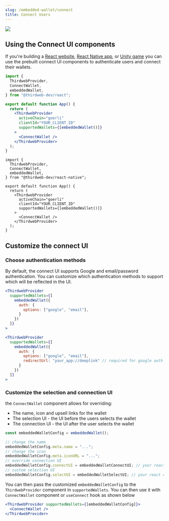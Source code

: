 ```yaml
---
slug: /embedded-wallet/connect
title: Connect Users
---
```



<div style={{
  display: 'flex',
  justifyContent: 'center',
  marginBottom: '40px',
}}>
<img
  src="/assets/connect-wallet/connect-wallet-hero.webp"
  style={{
    maxWidth: "600px",
}}
/>

</div>

## Using the Connect UI components

If you're building a [React website](/react/react.connectwallet), [React Native app](/react-native/react-native.connectwallet), or [Unity game](/unity/connectwallet) you can use the prebuilt connect UI components to authenticate users and connect their wallets.

<Tabs>
  <TabItem value="react" label="React">
        <div>

```jsx
import {
  ThirdwebProvider,
  ConnectWallet,
  embeddedWallet,
} from "@thirdweb-dev/react";

export default function App() {
  return (
    <ThirdwebProvider
      activeChain="goerli"
      clientId="YOUR_CLIENT_ID"
      supportedWallets={[embeddedWallet()]}
    >
      <ConnectWallet />
    </ThirdwebProvider>
  );
}
```

</div>
  </TabItem>
  <TabItem value="react-native" label="React Native">
  <div>

```tsx
import {
  ThirdwebProvider,
  ConnectWallet,
  embeddedWallet,
} from "@thirdweb-dev/react-native";

export default function App() {
  return (
    <ThirdwebProvider
      activeChain="goerli"
      clientId="YOUR_CLIENT_ID"
      supportedWallets={[embeddedWallet()]}
    >
      <ConnectWallet />
    </ThirdwebProvider>
  );
}
```

</div>
  </TabItem>
  </Tabs>

## Customize the connect UI

### Choose authentication methods

By default, the connect UI supports Google and email/password authentication. You can customize which authentication methods to support which will be reflected in the UI.

<Tabs>
  <TabItem value="react" label="React">

```jsx
<ThirdwebProvider
  supportedWallets={[
    embeddedWallet({
      auth: {
        options: ["google", "email"],
      }
    })
  ]}
>
```

  </TabItem>

  <TabItem value="react-native" label="React Native">

```jsx
<ThirdwebProvider
  supportedWallets={[
    embeddedWallet({
      auth: {
        options: ["google", "email"],
        redirectUrl: "your_app://deeplink" // required for google auth
      }
    })
  ]}
>
```

  </TabItem>
  </Tabs>

### Customize the selection and connection UI

the `ConnectWallet` component allows for overriding:

- The name, icon and upsell links for the wallet
- The selection UI - the UI before the users selects the wallet
- The connection UI - the UI after the user selects the wallet

```js
const embeddedWalletConfig = embeddedWallet();

// change the name
embeddedWalletConfig.meta.name = "...";
// change the icon
embeddedWalletConfig.meta.iconURL = "...";
// override connection UI
embeddedWalletConfig.connectUI = embeddedWalletConnectUI; // your react component
// custom selection UI
embeddedWalletConfig.selectUI = embeddedWalletSelectUI; // your react component
```

You can then pass the customized `embeddedWalletConfig` to the `ThirdwebProvider` component in `supportedWallets`. You can then use it with `ConnectWallet` component or `useConnect` hook as shown below

```jsx
<ThirdwebProvider supportedWallets={[embeddedWalletConfig]}>
  <ConnectWallet />
</ThirdwebProvider>
```
